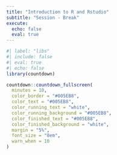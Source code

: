 ```yaml
---
title: "Introduction to R and Rstudio"
subtitle: "Session - Break"
execute: 
  echo: false
  eval: true
---
```


```r
#| label: "libs"
#| include: false
#| eval: true
#| echo: false
library(countdown)
```

```r
countdown::countdown_fullscreen(
  minutes = 10,
  color_border = "#005EB8",
  color_text = "#005EB8",
  color_running_text = "white",
  color_running_background = "#005EB8",
  color_finished_text = "#005EB8",
  color_finished_background = "white",
  margin = "5%",
  font_size = "8em",
  warn_when = 10
)
```

